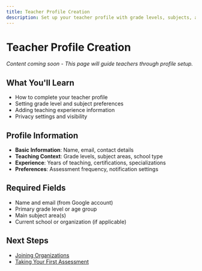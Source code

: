 ```yaml
---
title: Teacher Profile Creation
description: Set up your teacher profile with grade levels, subjects, and experience
---
```


# Teacher Profile Creation

*Content coming soon - This page will guide teachers through profile setup.*

## What You'll Learn

- How to complete your teacher profile
- Setting grade level and subject preferences
- Adding teaching experience information
- Privacy settings and visibility

## Profile Information

- **Basic Information**: Name, email, contact details
- **Teaching Context**: Grade levels, subject areas, school type
- **Experience**: Years of teaching, certifications, specializations
- **Preferences**: Assessment frequency, notification settings

## Required Fields

- Name and email (from Google account)
- Primary grade level or age group
- Main subject area(s)
- Current school or organization (if applicable)

## Next Steps

- [Joining Organizations](/getting-started/account-setup/organization-join)
- [Taking Your First Assessment](/getting-started/first-assessment)
